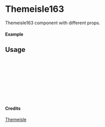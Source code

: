 
<Meta of={Themeisle163} title="Themeisle/Themeisle163" />

# Themeisle163

Themeisle163 component with different props.

#### Example

<Canvas of={Themeisle163.Primary} />

## Usage

```ts
import { Themeisle163 } from "yadl-ui";

const Example = () => {
  return (
      <Themeisle163 />
  );
};

export default Example;
```

#### Credits
[Themeisle](https://themeisle.com/illustrations)
